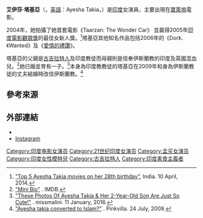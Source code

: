 {{艺人
| 姓名     = 艾伊莎·塔基亞
| 類型     = 女演員
| 圖片     = AyeshaTakia02.jpg
| 圖片尺寸 = 
| 綽號     = 
| 國籍     = {{IND}}
| birthname = Ayesha Takia
| 出生日期 = {{birth date and age|1986|4|10}}
| 出生地點 = {{IND}}[[孟買|孟買]]
| 職業     = [[演員|演員]]
| 語言     = 
| 教育程度 = 
| 宗教信仰 = [[伊斯蘭教|伊斯蘭教]]
| 配偶     = {{marriage|Farhan Azmi|2009}}
| 伴侶     = 
| 兒女     = Mikail Azmi
| 父母     = 
| 亲属     = 
| 出道作   = 
| 出道日期 = 
| 代表作   =  
| 活躍年代 = 2004年至今
| 網站     = 
| IMDb    = 1779702
| 現任成員 = 
| 過往成員 = 
| filmfareawards=  '''[[Filmfare_Best_Female_Debut_Award|最佳女新人獎]]'''<br>2005 ''Taarzan: The Wonder Car''
}}

'''艾伊莎·塔基亞'''（{{lang-ur|عائشہ تاکیا}}，[[英語|英語]]：Ayesha Takia，{{bd|1986年|4月10日|catIdx=T}}）是[[印度|印度]]女演員，主要出現在[[寶萊塢|寶萊塢]]電影。

2004年，她拍攝了她首套電影《Taarzan: The Wonder Car》 並贏得2005年[[印度電影觀眾獎|印度電影觀眾獎]]的最佳女新人獎。<ref>[https://www.india.com/top-n/top-5-ayesha-takia-movies-on-her-28th-birthday-37563/amp/ "Top 5 Ayesha Takia movies on her 28th birthday"]{{dead link|date=2018年4月 |bot=InternetArchiveBot |fix-attempted=yes }}, India. 10 April, 2014.</ref>塔基亞其他知名作品包括2006年的《Dor》、《Wanted》及《[[愛情的禮讚|愛情的禮讚]]》。

塔基亞的父親是[[古吉拉特邦|古吉拉特人]]及印度教徒而母親則是信奉伊斯蘭教的印度及英國混血兒。<ref>[http://www.imdb.com/name/nm1779702/bio "Mini Bio"] {{Wayback|url=http://www.imdb.com/name/nm1779702/bio |date=20180402150227 }}. IMDB.</ref>她已婚並育有一子。<ref>[http://www.missmalini.com/2016/01/11/these-photos-of-ayesha-takia-her-son-are-just-so-cute/ "These Photos Of Ayesha Takia & Her 2-Year-Old Son Are Just So Cute!"] {{Wayback|url=http://www.missmalini.com/2016/01/11/these-photos-of-ayesha-takia-her-son-are-just-so-cute/ |date=20201130204432 }}. missmalini. 11 January, 2016.</ref>本身為印度教教徒的塔基亞在2009年和身為伊斯蘭教徒的丈夫結婚時改信伊斯蘭教。<ref>[http://www.pinkvilla.com/entertainmenttags/islam/ayesha-takia-converted-islam "Ayesha takia converted to Islam?"] {{Wayback|url=http://www.pinkvilla.com/entertainmenttags/islam/ayesha-takia-converted-islam |date=20191208080838 }}. Pinkvilla. 24 July, 2009.</ref>

== 參考來源 ==
<references/> 

== 外部連結 ==
{{Commons category|Ayesha Takia}}
* {{imdb name|id=1779702}}
* [https://www.instagram.com/ayeshatakia Instagram] {{Wayback|url=https://www.instagram.com/ayeshatakia |date=20160304225339 }}

{{DEFAULTSORT: Takia, Ayesha}}
[[Category:印度电影女演员|Category:印度电影女演员]]
[[Category:21世纪印度女演员|Category:21世纪印度女演员]]
[[Category:孟买女演员|Category:孟买女演员]]
[[Category:印度女性模特兒|Category:印度女性模特兒]]
[[Category:古吉拉特人|Category:古吉拉特人]]
[[Category:印度素食主義者|Category:印度素食主義者]]